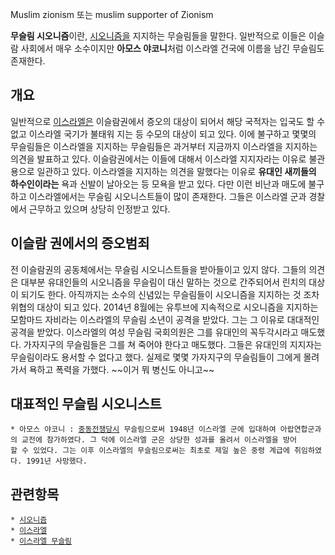 Muslim zionism 또는 muslim supporter of Zionism

'''무슬림 시오니즘'''이란, [[시오니즘]]을 지지하는 무슬림들을 말한다. 일반적으로 이들은 이슬람 사회에서 매우 소수이지만 '''아모스 야코니'''처럼 이스라엘 건국에 이름을 남긴 무슬림도 존재한다.
== 개요 ==
일반적으로 [[이스라엘]]은 이슬람권에서 증오의 대상이 되어서 해당 국적자는 입국도 할 수 없고 이스라엘 국기가 불태워 지는 등 수모의 대상이 되고 있다. 이에 불구하고 몇몇의 무슬림들은 이스라엘을 지지하는 무슬림들은 과거부터 지금까지 이스라엘을 지지하는 의견을 발표하고 있다. 이슬람권에서는 이들에 대해서 이스라엘 지지자라는 이유로 불관용으로 일관하고 있다. 이스라엘을 지지하는 의견을 말했다는 이유로 '''유대인 새끼들의 하수인이라는''' 욕과 신발이 날아오는 등 모욕을 받고 있다.
다만 이런 비난과 매도에 불구하고 이스라엘에서는 무슬림 시오니스트들이 많이 존재한다. 그들은 이스라엘 군과 경찰에서 근무하고 있으며 상당히 인정받고 있다.
== 이슬람 권에서의 증오범죄 ==
전 이슬람권의 공동체에서는 무슬림 시오니스트들을 받아들이고 있지 않다. 그들의 의견은 대부분 유대인들의 시오니즘을 무슬림이 대신 말하는 것으로 간주되어서 린치의 대상이 되기도 한다. 아직까지는 소수의 신념있는 무슬림들이 시오니즘을 지지하는 것 조차 위협의 대상이 되고 있다.
2014년 8월에는 유투브에 지속적으로 시오니즘을 지지하는 모함마드 자비라는 이스라엘의 무슬림 소년이 공격을 받았다. 그는 그 이유로 대대적인 공격을 받았다. 이스라엘의 여성 무슬림 국회의원은 그를 유대인의 꼭두각시라고 매도했다. 가자지구의 무슬림들은 그를 쳐 죽어야 한다고 매도했다. 그들은 유대인의 지지자는 무슬림이라도 용서할 수 없다고 했다. 실제로 몇몇 가자지구의 무슬림들이 그에게 몰려가서 욕하고 폭력을 가했다. ~~이거 뭐 병신도 아니고~~
== 대표적인 무슬림 시오니스트 ==
 * 아모스 야코니 : [[중동전쟁]]당시 무슬림으로써 1948년 이스라엘 군에 입대하여 아랍연합군과의 교전에 참가하였다. 그 덕에 이스라엘 군은 상당한 성과를 올려서 이스라엘을 방어할 수 있었다. 그는 이후 이스라엘의 무슬림으로써는 최초로 제일 높은 중령 계급에 취임하였다. 1991년 사망했다.
== 관련항목 ==
 * [[시오니즘]]
 * [[이스라엘]]
 * [[이스라엘 무슬림]]
